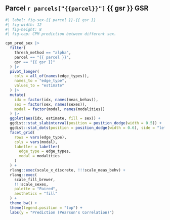 ## Parcel `r parcels["{{parcel}}"]` {{ gsr }} GSR

```r
#| label: fig-sex-{{ parcel }}-{{ gsr }}
#| fig-width: 12
#| fig-height: 8
#| fig-cap: CPM prediction between different sex.

cpm_pred_sex |> 
  filter(
    thresh_method == "alpha",
    parcel == "{{ parcel }}",
    gsr == "{{ gsr }}"
  ) |>
  pivot_longer(
    cols = all_of(names(edge_types)),
    names_to = "edge_type",
    values_to = "estimate"
  ) |> 
  mutate(
    idx = factor(idx, names(meas_behav)),
    sex = factor(sex, names(sexes)),
    modal = factor(modal, names(modalities))
  ) |>
  ggplot(aes(idx, estimate, fill = sex)) +
  ggdist::stat_slabinterval(position = position_dodge(width = 0.5)) +
  ggdist::stat_dots(position = position_dodge(width = 0.6), side = "left") +
  facet_grid(
    rows = vars(edge_type),
    cols = vars(modal),
    labeller = labeller(
      edge_type = edge_types,
      modal = modalities
    )
  ) +
  rlang::exec(scale_x_discrete, !!!scale_meas_behv) +
  rlang::exec(
    scale_fill_brewer, 
    !!!scale_sexes, 
    palette = "Paired", 
    aesthetics = "fill"
  ) +
  theme_bw() +
  theme(legend.position = "top") +
  labs(y = "Prediction (Pearson's Correlation)")
```
